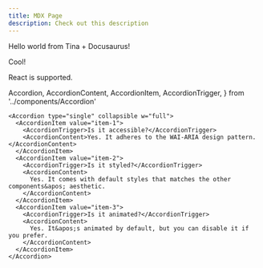 ```yaml
---
title: MDX Page
description: Check out this description
---
```


Hello world from Tina + Docusaurus!

<Admonition type="tip" title="Check it out">
  Cool!
</Admonition>

<span>React is supported.</span>

  Accordion,
  AccordionContent,
  AccordionItem,
  AccordionTrigger,
} from '../components/Accordion'


    <Accordion type="single" collapsible w="full">
      <AccordionItem value="item-1">
        <AccordionTrigger>Is it accessible?</AccordionTrigger>
        <AccordionContent>Yes. It adheres to the WAI-ARIA design pattern.</AccordionContent>
      </AccordionItem>
      <AccordionItem value="item-2">
        <AccordionTrigger>Is it styled?</AccordionTrigger>
        <AccordionContent>
          Yes. It comes with default styles that matches the other components&apos; aesthetic.
        </AccordionContent>
      </AccordionItem>
      <AccordionItem value="item-3">
        <AccordionTrigger>Is it animated?</AccordionTrigger>
        <AccordionContent>
          Yes. It&apos;s animated by default, but you can disable it if you prefer.
        </AccordionContent>
      </AccordionItem>
    </Accordion>